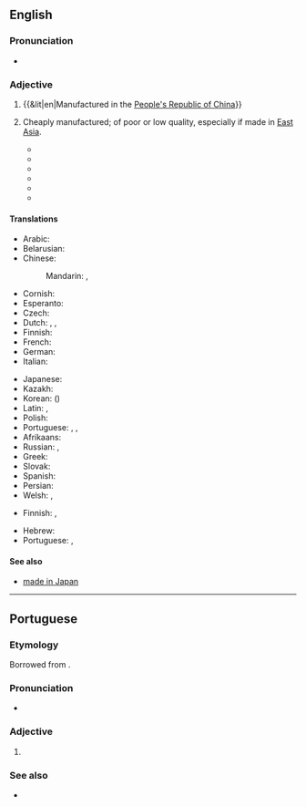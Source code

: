 ==English==
{{wikipedia}}

===Pronunciation===
* {{audio|en|En-au-made in China.ogg|Audio (AU)}}

===Adjective===
{{en-adj|-}}

# {{&lit|en|Manufactured in the [[People's Republic of China]]}}
# {{lb|en|idiomatic}} Cheaply manufactured; of poor or low quality, especially if made in [[East Asia]].
#* {{quote-book|en|year=2005| title=Adventure Guide Maui |author=Sharon Hamblin | page=213| passage=Many of the shops filled with cheap '''made-in-China''' junk aren't worth a visit, but browse through the center and you may find some worthwhile souvenirs and gifts.}}
#* {{quote-book|en|year=2009| title=Mom, Will This Chicken Give Me Man Boobs?|author=Robyn Harding | page=161| passage=At least some of the plastic '''made-in-China''' junk was recyclable. }}
#* {{quote-book|en|year=2014| title=A Head in Egypt|author=Tim Tingle | page=| passage=They would mob you, insisting that you buy this or that, when all they sell is junk '''made in China'''.}}
#* {{quote-book|en|year=2016| title=Black Hills Native Son|author=Debra Salonen | page=| passage=The moccasins were a work of art. Fleece lined, the dark hide exterior was adorned with intricate beading by a truly skilled artisan. He felt guilty about knocking her store as a repository for cheap crap '''made in China'''.}}
#* {{quote-book|en|year=2016| title=High Strung|author=Janice Peacock | page=| passage=“What is this—plastic? Cheap crap '''made in China'''?” “No, no, no. It's handmade. I made it. It's made of glass, in a torch, you see. I melt glass and then I add colors and clear glass in layers to make a design, and—”}}
#* {{quote-book|en|year=2017| title=Ridgerunner|author=Rusty Barnes | page=| passage=Not the usual ''''made in China'''' junk you pinch from shipping containers. }}

====Translations====
{{trans-top|manufactured in the PRC}}
* Arabic: {{t|ar|صُنِعَ فِي الصِّينِ}}
* Belarusian: {{t|be|зро́блена ў Кіта́і}}
* Chinese:
*: Mandarin: {{t+|cmn|中國製造|sc=Hani}}, {{t+|cmn|中国制造|tr=Zhōngguó zhìzào|sc=Hani}}
* Cornish: {{t|kw|gwrys yn China}}
* Esperanto: {{t|eo|farita en Ĉinio}}
* Czech: {{t|cs|vyrobeno v Číně}}
* Dutch: {{t|nl|geproduceerd in China}}, {{t|nl|vervaardigd in China}}, {{t|nl|gemaakt in China}}
* Finnish: {{t|fi|[[valmistettu]] [[Kiina|Kiinassa]]}}
* French: {{t|fr|fabriqué en Chine}}
* German: {{t|de|hergestellt in China}}
* Italian: {{t|it|fatto in Cina}}
{{trans-mid}}
* Japanese: {{t|ja|中国製|tr=ちゅうごくせい, Chūgoku-sei|sc=Jpan}}
* Kazakh: {{t|kk|Қытайда жасалған|sc=Cyrl}}
* Korean: {{t|ko|^중국산}} ({{t|ko|中國産|sc=Kore}})
* Latin: {{t|la|factum in Sina|n}}, {{t|la|factus in Sina|m}}
* Polish: {{t|pl|wyprodukowano w Chinach}}
* Portuguese: {{t|pt|[[feito]] [[na]] [[China]]}}, {{t|pt|[[produzido]] [[na]] [[China]]}}, {{t|pt|[[fabricado]] [[na]] [[China]]}}
* Afrikaans: {{t|af|vervaardig in China}}
* Russian: {{t|ru|сде́лано в Кита́е}}, {{t|ru|сде́лано в КНР}} {{qualifier|less common}}
* Greek: {{t|el|κατασκευάζονται στην Κίνα}}
* Slovak: {{t|sk|vyrobené v Číne}}
* Spanish: {{t|es|hecho en China}}
* Persian: {{t|fa|ساخته شده در چین|tr=sakhteh shadeh der chin}}
* Welsh: {{t|cy|gwnaed yn Tsieina}}, {{t|cy|gwnaethpwyd yn Tsieina}}
{{trans-bottom}}

{{trans-top|cheaply manufactured, especially in East Asia; of poor or low quality}}
* Finnish: {{t+|fi|kiinalainen|lit=Chinese}}, {{t+|fi|venäläinen|lit=Russian}}
{{trans-mid}}
* Hebrew: {{t|he|מייד אין צ׳יינה|tr=meid in cháina|alt=מייד אין צ'יינה}}
* Portuguese: {{t+|pt|xing ling}}, {{t|pt|made in China}}
{{trans-bottom}}

====See also====
* [[made in Japan]]

----

==Portuguese==

===Etymology===
Borrowed from {{bor|pt|en|made in China}}.

===Pronunciation===
* {{a|Brazil}} {{IPA|pt|/ˌmej.dĩ.ˈt͡ʃaj.nɐ/}}

===Adjective===
{{pt-adj|-}}

# {{l|en|made in China}} {{gloss|cheaply and poorly manufactured, especially in East Asia}}
#: {{ux|pt|Comprei uma camiseta '''made in China''' que não durou um mês.|I bought a T-shirt '''made in China''' that wore out in less than a month.}}

===See also===
* {{l|pt|xing ling}}